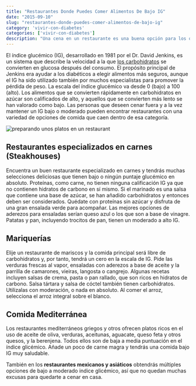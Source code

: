 ```yaml
---
title: "Restaurantes Donde Puedes Comer Alimentos De Bajo IG"
date: "2015-09-10"
slug: "restaurantes-donde-puedes-comer-alimentos-de-bajo-ig"
category: 'vivir-con-diabetes'
categories: ['vivir-con-diabetes']
description: "Una cena en un restaurante es una buena opción para los que padecen diabetes, selecciona un restaurant donde puedes comer alimentos bajos en IG" 
---
```


El índice glucémico (IG), desarrollado en 1981 por el Dr. David Jenkins, es un sistema que describe la velocidad a la que [los carbohidratos](/que-son-carbohidratos/) se convierten en glucosa después del consumo. El propósito principal de Jenkins era ayudar a los diabéticos a elegir alimentos más seguros, aunque el IG ha sido utilizado también por muchos especialistas para promover la pérdida de peso. La escala del índice glucémico va desde 0 (bajo) a 100 (alto). Los alimentos que se convierten rápidamente en carbohidratos en azúcar son calificados de alto, y aquellos que se convierten más lento se han valorado como bajo. Las personas que deseen cenar fuera y a la vez mantener un IG bajo o moderado pueden encontrar restaurantes con una variedad de opciones de comida que caen dentro de esa categoría.

![preparando unos platos en un restaurant](/images/restaurantes-de-alimentos-de-bajo-IG.webp)

## Restaurantes especializados en carnes (Steakhouses)

Encuentra un buen restaurante especializado en carnes y tendrás muchas selecciones deliciosas que tienen bajo o ningún puntaje glucémico en absoluto. Proteínas, como carne, no tienen ninguna calificación IG ya que no contienen hidratos de carbono en sí mismo. Si el marinado es una salsa que contiene una base de azúcar, se han añadido carbohidratos y entonces deben ser considerados. Quédate con proteínas sin azúcar y disfruta de una gran ensalada verde para acompañar. Las mejores opciones de aderezos para ensaladas serían queso azul o los que son a base de vinagre. Patatas y pan, incluyendo trocitos de pan, tienen un moderado a alto IG.

## Mariquerías

Elije un restaurante de mariscos y la comida principal será libre de carbohidratos y, por tanto, tendrá un cero en la escala de IG. Pide las verduras frescas al vapor, ensaladas con aderezos a base de aceite y la parrilla de camarones, vieiras, langosta o cangrejo. Algunas recetas incluyen salsas de crema, pasta o pan rallado, que son ricos en hidratos de carbono. Salsa tártara y salsa de cóctel también tienen carbohidratos. Utilizalas con moderación, o nada en absoluto. Al comer el arroz, selecciona el arroz integral sobre el blanco.

## Comida Mediterránea

Los restaurantes mediterráneos griegos y otros ofrecen platos ricos en el uso de aceite de oliva, verduras, aceitunas, aguacate, queso feta y otros quesos, y la berenjena. Todos ellos son de baja a media puntuación en el índice glicémico. Añade un poco de carne magra y tendrás una comida bajo IG muy saludable.

También en los **restaurantes mexicanos y asiáticos** obtendrás múltiples opciones de bajo a moderado indice glicémico, así que no quedan muchas excusas para quedarte a cenar en casa.
